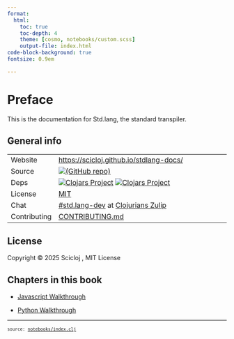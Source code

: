 ```yaml
---
format:
  html:
    toc: true
    toc-depth: 4
    theme: [cosmo, notebooks/custom.scss]
    output-file: index.html
code-block-background: true
fontsize: 0.9em

---
```

<style></style><style>.printedClojure .sourceCode {
  background-color: transparent;
  border-style: none;
}
</style><style>.clay-limit-image-width .clay-image {max-width: 100%}
.clay-side-by-side .sourceCode {margin: 0}
.clay-side-by-side {margin: 1em 0}
</style>
<script src="index_files/md-default0.js" type="text/javascript"></script><script src="index_files/md-default1.js" type="text/javascript"></script>

# Preface

This is the documentation for Std.lang, the standard transpiler.

## General info

|              |                                                                                                                                                                                                                                                         |
|--------------|---------------------------------------------------------------------------------------------------------------------------------------------------------------------------------------------------------------------------------------------------------|
| Website      | [https://scicloj.github.io/stdlang-docs/](https://scicloj.github.io/stdlang-docs/)                                                                                                                                                                      |
| Source       | [![(GitHub repo)](https://img.shields.io/badge/github-%23121011.svg?style=for-the-badge&logo=github&logoColor=white)](https://github.com/scicloj/stdlang-docs)                                                                                          |
| Deps         | [![Clojars Project](https://img.shields.io/clojars/v/xyz.zcaudate/std.lang.svg)](https://clojars.org/xyz.zcaudate/std.lang) [![Clojars Project](https://img.shields.io/clojars/v/xyz.zcaudate/rt.basic.svg)](https://clojars.org/xyz.zcaudate/rt.basic) |
| License      | [MIT](https://github.com/zcaudate-xyz/foundation-base/blob/main/LICENSE)                                                                                                                                                                                |
| Chat         | [#std.lang-dev](https://clojurians.zulipchat.com/#narrow/channel/495443-std.2Elang-dev) at [Clojurians Zulip](https://scicloj.github.io/docs/community/chat/)                                                                                           |
| Contributing | [CONTRIBUTING.md](https://github.com/scicloj/stdlang-docs/blob/main/CONTRIBUTING.md)                                                                                           |

## License

Copyright © 2025 Scicloj , MIT License


## Chapters in this book


- [Javascript Walkthrough](stdlang_book.walkthrough_js.html)


- [Python Walkthrough](stdlang_book.walkthrough_py.html)



```{=html}
<div style="background-color:grey;height:2px;width:100%;"></div>
```



```{=html}
<div><pre><small><small>source: <a href="https://github.com/scicloj/stdlang-docs/blob/main/notebooks/index.clj">notebooks/index.clj</a></small></small></pre></div>
```
